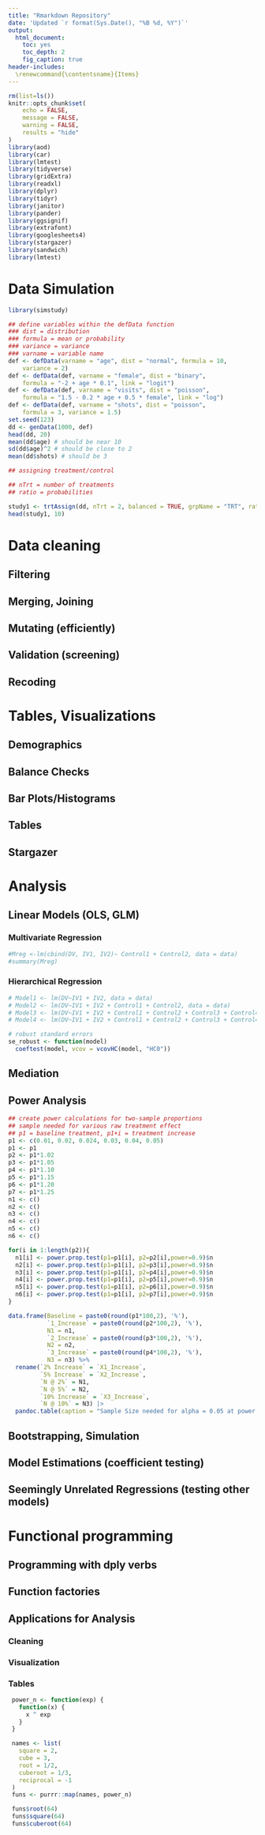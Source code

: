 ```yaml
---
title: "Rmarkdown Repository"
date: 'Updated `r format(Sys.Date(), "%B %d, %Y")`'
output:
  html_document:
    toc: yes
    toc_depth: 2
    fig_caption: true
header-includes:
  \renewcommand{\contentsname}{Items}
---
```


```r
rm(list=ls())
knitr::opts_chunk$set(
	echo = FALSE,
	message = FALSE,
	warning = FALSE,
	results = "hide"
)
library(aod)
library(car)
library(lmtest)
library(tidyverse)
library(gridExtra)
library(readxl)
library(dplyr)
library(tidyr)
library(janitor)
library(pander)
library(ggsignif)
library(extrafont)
library(googlesheets4)
library(stargazer)
library(sandwich)
library(lmtest)

```

# Data Simulation

```r
library(simstudy)

## define variables within the defData function
### dist = distribution
### formula = mean or probability
### variance = variance
### varname = variable name
def <- defData(varname = "age", dist = "normal", formula = 10,
    variance = 2)
def <- defData(def, varname = "female", dist = "binary",
    formula = "-2 + age * 0.1", link = "logit")
def <- defData(def, varname = "visits", dist = "poisson",
    formula = "1.5 - 0.2 * age + 0.5 * female", link = "log")
def <- defData(def, varname = "shots", dist = "poisson",
    formula = 3, variance = 1.5)
set.seed(123)
dd <- genData(1000, def)
head(dd, 20)
mean(dd$age) # should be near 10
sd(dd$age)^2 # should be close to 2
mean(dd$shots) # should be 3

## assigning treatment/control

## nTrt = number of treatments
## ratio = probabilities

study1 <- trtAssign(dd, nTrt = 2, balanced = TRUE, grpName = "TRT", ratio = c(0.5, 0.5))
head(study1, 10)

```

# Data cleaning

## Filtering
## Merging, Joining
## Mutating (efficiently)
## Validation (screening)
## Recoding

# Tables, Visualizations

## Demographics
## Balance Checks
## Bar Plots/Histograms
## Tables
## Stargazer

# Analysis

## Linear Models (OLS, GLM)
### Multivariate Regression
```r
#Mreg <-lm(cbind(DV, IV1, IV2)~ Control1 + Control2, data = data)
#summary(Mreg)
```

### Hierarchical Regression
```r
# Model1 <- lm(DV~IV1 + IV2, data = data)
# Model2 <- lm(DV~IV1 + IV2 + Control1 + Control2, data = data)
# Model3 <- lm(DV~IV1 + IV2 + Control1 + Control2 + Control3 + Control4, data = data)
# Model4 <- lm(DV~IV1 + IV2 + Control1 + Control2 + Control3 + Control4 + Control5, data = data)
```

```r
# robust standard errors
se_robust <- function(model)
  coeftest(model, vcov = vcovHC(model, "HC0")) 
```

## Mediation
## Power Analysis

```r

## create power calculations for two-sample proportions
## sample needed for various raw treatment effect
## p1 = baseline treatment, p1+i = treatment increase
p1 <- c(0.01, 0.02, 0.024, 0.03, 0.04, 0.05)
p1 <- p1
p2 <- p1*1.02
p3 <- p1*1.05
p4 <- p1*1.10
p5 <- p1*1.15
p6 <- p1*1.20
p7 <- p1*1.25
n1 <- c()
n2 <- c()
n3 <- c()
n4 <- c()
n5 <- c()
n6 <- c()

for(i in 1:length(p2)){
  n1[i] <- power.prop.test(p1=p1[i], p2=p2[i],power=0.9)$n
  n2[i] <- power.prop.test(p1=p1[i], p2=p3[i],power=0.9)$n
  n3[i] <- power.prop.test(p1=p1[i], p2=p4[i],power=0.9)$n
  n4[i] <- power.prop.test(p1=p1[i], p2=p5[i],power=0.9)$n
  n5[i] <- power.prop.test(p1=p1[i], p2=p6[i],power=0.9)$n
  n6[i] <- power.prop.test(p1=p1[i], p2=p7[i],power=0.9)$n
}

data.frame(Baseline = paste0(round(p1*100,2), '%'),
           `1_Increase` = paste0(round(p2*100,2), '%'),
           N1 = n1,
           `2_Increase` = paste0(round(p3*100,2), '%'),
           N2 = n2,
           `3_Increase` = paste0(round(p4*100,2), '%'),
           N3 = n3) %>% 
  rename(`2% Increase` = `X1_Increase`,
         `5% Increase` = `X2_Increase`,
         `N @ 2%` = N1,
         `N @ 5%` = N2,
         `10% Increase` = `X3_Increase`,
         `N @ 10%` = N3) |> 
  pandoc.table(caption = "Sample Size needed for alpha = 0.05 at power = 0.9 w/ 2%, 5%, and 10% increases")

```

## Bootstrapping, Simulation
## Model Estimations (coefficient testing)
## Seemingly Unrelated Regressions (testing other models)

# Functional programming

## Programming with dply verbs
## Function factories
## Applications for Analysis
### Cleaning
### Visualization
### Tables

```r
 power_n <- function(exp) {
   function(x) {
     x ^ exp
   }
 }

 names <- list(
   square = 2,
   cube = 3,
   root = 1/2,
   cuberoot = 1/3,
   reciprocal = -1
 )
 funs <- purrr::map(names, power_n)

 funs$root(64)
 funs$square(64)
 funs$cuberoot(64)
```